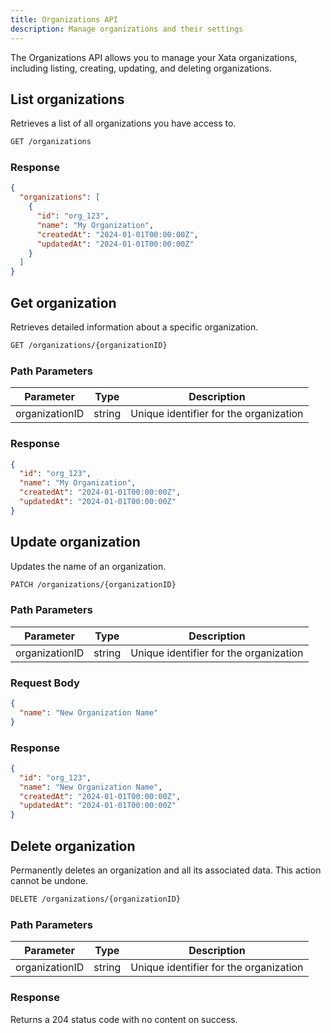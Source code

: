 ```yaml
---
title: Organizations API
description: Manage organizations and their settings
---
```


The Organizations API allows you to manage your Xata organizations, including listing, creating, updating, and deleting organizations.

## List organizations

Retrieves a list of all organizations you have access to.

```bash
GET /organizations
```

### Response

```json
{
  "organizations": [
    {
      "id": "org_123",
      "name": "My Organization",
      "createdAt": "2024-01-01T00:00:00Z",
      "updatedAt": "2024-01-01T00:00:00Z"
    }
  ]
}
```

## Get organization

Retrieves detailed information about a specific organization.

```bash
GET /organizations/{organizationID}
```

### Path Parameters

| Parameter | Type | Description |
|-----------|------|-------------|
| organizationID | string | Unique identifier for the organization |

### Response

```json
{
  "id": "org_123",
  "name": "My Organization",
  "createdAt": "2024-01-01T00:00:00Z",
  "updatedAt": "2024-01-01T00:00:00Z"
}
```

## Update organization

Updates the name of an organization.

```bash
PATCH /organizations/{organizationID}
```

### Path Parameters

| Parameter | Type | Description |
|-----------|------|-------------|
| organizationID | string | Unique identifier for the organization |

### Request Body

```json
{
  "name": "New Organization Name"
}
```

### Response

```json
{
  "id": "org_123",
  "name": "New Organization Name",
  "createdAt": "2024-01-01T00:00:00Z",
  "updatedAt": "2024-01-01T00:00:00Z"
}
```

## Delete organization

Permanently deletes an organization and all its associated data. This action cannot be undone.

```bash
DELETE /organizations/{organizationID}
```

### Path Parameters

| Parameter | Type | Description |
|-----------|------|-------------|
| organizationID | string | Unique identifier for the organization |

### Response

Returns a 204 status code with no content on success. 